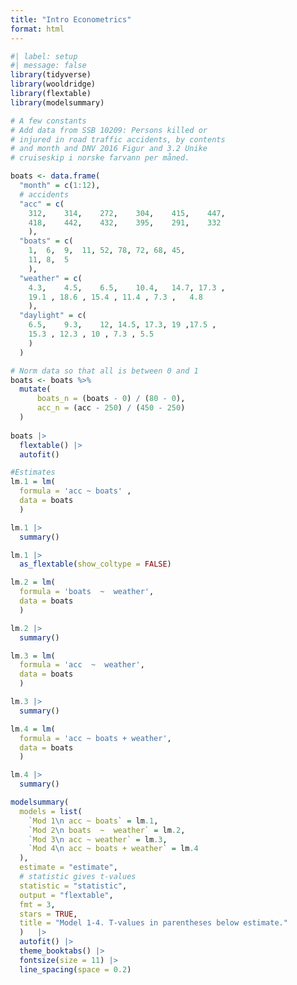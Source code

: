 ```yaml
---
title: "Intro Econometrics"
format: html
---
```


```r
#| label: setup
#| message: false
library(tidyverse)
library(wooldridge)
library(flextable)
library(modelsummary)
```

```r
# A few constants
# Add data from SSB 10209: Persons killed or 
# injured in road traffic accidents, by contents 
# and month and DNV 2016 Figur and 3.2 Unike 
# cruiseskip i norske farvann per måned.

boats <- data.frame(
  "month" = c(1:12), 
  # accidents
  "acc" = c(
    312,    314,    272,    304,    415,    447,    
    418,    442,    432,    395,    291,    332
    ), 
  "boats" = c(
    1,  6,  9,  11, 52, 78, 72, 68, 45, 
    11, 8,  5
    ), 
  "weather" = c(
    4.3,    4.5,    6.5,    10.4,   14.7, 17.3 , 
    19.1 , 18.6 , 15.4 , 11.4 , 7.3 ,   4.8 
    ), 
  "daylight" = c(
    6.5,    9.3,    12, 14.5, 17.3, 19 ,17.5 , 
    15.3 , 12.3 , 10 , 7.3 , 5.5
    )
  ) 

# Norm data so that all is between 0 and 1
boats <- boats %>% 
  mutate(
      boats_n = (boats - 0) / (80 - 0),
      acc_n = (acc - 250) / (450 - 250)
  )
  
boats |> 
  flextable() |> 
  autofit()
```

```r
#Estimates 
lm.1 = lm(
  formula = 'acc ~ boats' , 
  data = boats
  ) 
```

```r
lm.1 |> 
  summary()
```

```r
lm.1 |> 
  as_flextable(show_coltype = FALSE)
```


```r
lm.2 = lm(
  formula = 'boats  ~  weather', 
  data = boats
  ) 
```

```r
lm.2 |> 
  summary()
```

```r
lm.3 = lm(
  formula = 'acc  ~  weather', 
  data = boats
  ) 
```

```r
lm.3 |> 
  summary()
```



```r
lm.4 = lm(
  formula = 'acc ~ boats + weather', 
  data = boats
  ) 
```

```r
lm.4 |> 
  summary()
```

```r
modelsummary(
  models = list(
    `Mod 1\n acc ~ boats` = lm.1,
    `Mod 2\n boats  ~  weather` = lm.2,
    `Mod 3\n acc ~ weather` = lm.3,
    `Mod 4\n acc ~ boats + weather` = lm.4
  ),
  estimate = "estimate",
  # statistic gives t-values
  statistic = "statistic",
  output = "flextable",
  fmt = 3,
  stars = TRUE,
  title = "Model 1-4. T-values in parentheses below estimate."
  )   |> 
  autofit() |> 
  theme_booktabs() |> 
  fontsize(size = 11) |> 
  line_spacing(space = 0.2)
```

